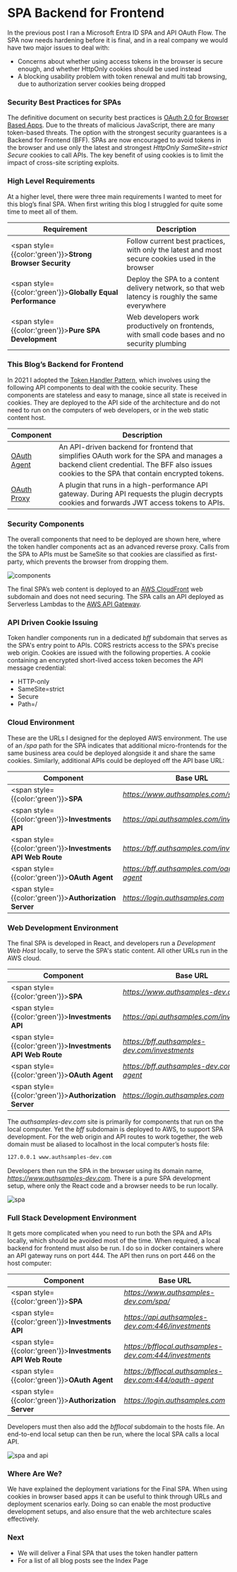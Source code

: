 # SPA Backend for Frontend

In the previous post I ran a <Link href='/posts/azure-ad-troubleshooting'>Microsoft Entra ID SPA and API OAuth Flow</Link>. The SPA now needs hardening before it is final, and in a real company we would have two major issues to deal with:

- Concerns about whether using access tokens in the browser is secure enough, and whether HttpOnly cookies should be used instead
- A <Link href='/posts/user-sessions-and-token-renewal'>blocking usability problem</Link> with token renewal and multi tab browsing, due to authorization server cookies being dropped

### Security Best Practices for SPAs

The definitive document on security best practices is [OAuth 2.0 for Browser Based Apps](https://datatracker.ietf.org/doc/html/draft-ietf-oauth-browser-based-apps). Due to the threats of malicious JavaScript, there are many token-based threats. The option with the strongest security guarantees is a Backend for Frontend (BFF). SPAs are now encouraged to avoid tokens in the browser and use only the latest and strongest *HttpOnly SameSite=strict Secure* cookies to call APIs. The key benefit of using cookies is to limit the impact of cross-site scripting exploits.

### High Level Requirements

At a higher level, there were three main requirements I wanted to meet for this blog’s final SPA. When first writing this blog I struggled for quite some time to meet all of them.

| Requirement | Description |
| ----------- | ----------- |
| <span style={{color:'green'}}>**Strong Browser Security**</span> | Follow current best practices, with only the latest and most secure cookies used in the browser |
| <span style={{color:'green'}}>**Globally Equal Performance**</span> | Deploy the SPA to a content delivery network, so that web latency is roughly the same everywhere |
| <span style={{color:'green'}}>**Pure SPA Development**</span> | Web developers work productively on frontends, with small code bases and no security plumbing |

### This Blog’s Backend for Frontend

In 2021 I adopted the [Token Handler Pattern](https://github.com/curityio/spa-using-token-handler), which involves using the following API components to deal with the cookie security. These components are stateless and easy to manage, since all state is received in cookies. They are deployed to the API side of the architecture and do not need to run on the computers of web developers, or in the web static content host.

| Component | Description |
| --------- | ----------- |
| [OAuth Agent](https://github.com/curityio/oauth-agent-node-express) | An API-driven backend for frontend that simplifies OAuth  work for the SPA and manages a backend client credential. The BFF also issues cookies to the SPA that contain encrypted tokens. |
| [OAuth Proxy](https://github.com/curityio/nginx-lua-oauth-proxy-plugin) | A plugin that runs in a high-performance API gateway. During API requests the plugin decrypts cookies and forwards JWT access tokens to APIs. |

### Security Components

The overall components that need to be deployed are shown here, where the token handler components act as an advanced reverse proxy. Calls from the SPA to APIs must be SameSite so that cookies are classified as first-party, which prevents the browser from dropping them.

![components](/images/210/components.jpg)

The final SPA’s web content is deployed to an [AWS CloudFront](https://aws.amazon.com/cloudfront/) web subdomain and does not need securing. The SPA calls an API deployed as Serverless Lambdas to the [AWS API Gateway](https://aws.amazon.com/api-gateway/).

### API Driven Cookie Issuing

Token handler components run in a dedicated *bff* subdomain that serves as the SPA's entry point to APIs. CORS restricts access to the SPA's precise web origin. Cookies are issued with the following properties. A cookie containing an encrypted short-lived access token becomes the API message credential:

- HTTP-only
- SameSite=strict
- Secure
- Path=/

### Cloud Environment

These are the URLs I designed for the deployed AWS environment. The use of an */spa* path for the SPA indicates that additional micro-frontends for the same business area could be deployed alongside it and share the same cookies. Similarly, additional APIs could be deployed off the API base URL:

| Component | Base URL |
| --------- | -------- |
| <span style={{color:'green'}}>**SPA**</span> | *https://www.authsamples.com/spa/* |
| <span style={{color:'green'}}>**Investments API**</span> | *https://api.authsamples.com/investments* |
| <span style={{color:'green'}}>**Investments API Web Route**</span> | *https://bff.authsamples.com/investments* |
| <span style={{color:'green'}}>**OAuth Agent**</span> | *https://bff.authsamples.com/oauth-agent* |
| <span style={{color:'green'}}>**Authorization Server**</span> | *https://login.authsamples.com* |

### Web Development Environment

The final SPA is developed in React, and developers run a *Development Web Host* locally, to serve the SPA's static content.  All other URLs run in the AWS cloud.

| Component | Base URL |
| --------- | -------- |
| <span style={{color:'green'}}>**SPA**</span> | *https://www.authsamples-dev.com/spa/* |
| <span style={{color:'green'}}>**Investments API**</span> | *https://api.authsamples.com/investments* |
| <span style={{color:'green'}}>**Investments API Web Route**</span> | *https://bff.authsamples-dev.com/investments* |
| <span style={{color:'green'}}>**OAuth Agent**</span> | *https://bff.authsamples-dev.com/oauth-agent* |
| <span style={{color:'green'}}>**Authorization Server**</span> | *https://login.authsamples.com* |

The *authsamples-dev.com* site is primarily for components that run on the local computer. Yet the *bff* subdomain is deployed to AWS, to support SPA development. For the web origin and API routes to work together, the web domain must be aliased to localhost in the local computer’s hosts file:

```markdown
127.0.0.1 www.authsamples-dev.com
```

Developers then run the SPA in the browser using its domain name, *https://www.authsamples-dev.com*. There is a pure SPA development setup, where only the React code and a browser needs to be run locally.

![spa](/images/210/spa.jpg?v=20240713)

### Full Stack Development Environment

It gets more complicated when you need to run both the SPA and APIs locally, which should be avoided most of the time. When required, a local backend for frontend must also be run. I do so in docker containers where an API gateway runs on port 444. The API then runs on port 446 on the host computer:

| Component | Base URL |
| --------- | -------- |
| <span style={{color:'green'}}>**SPA**</span> | *https://www.authsamples-dev.com/spa/* |
| <span style={{color:'green'}}>**Investments API**</span> | *https://api.authsamples-dev.com:446/investments* |
| <span style={{color:'green'}}>**Investments API Web Route**</span> | *https://bfflocal.authsamples-dev.com:444/investments* |
| <span style={{color:'green'}}>**OAuth Agent**</span> | *https://bfflocal.authsamples-dev.com:444/oauth-agent* |
| <span style={{color:'green'}}>**Authorization Server**</span> | *https://login.authsamples.com* |

Developers must then also add the *bfflocal* subdomain to the hosts file. An end-to-end local setup can then be run, where the local SPA calls a local API.

![spa and api](/images/210/spa-and-api.jpg?v=20240713)

### Where Are We?

We have explained the deployment variations for the Final SPA. When using cookies in browser based  apps it can be useful to think through URLs and deployment scenarios early. Doing so can enable the most productive development setups, and also ensure that the web architecture scales effectively.

### Next

- We will deliver a <Link href='/posts/final-spa-overview'>Final SPA</Link> that uses the token handler pattern
- For a list of all blog posts see the <Link href='/posts/index'>Index Page</Link>